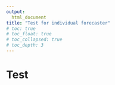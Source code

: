 ```yaml
---
output:
  html_document
title: "Test for individual forecaster"
# toc: true
# toc_float: true
# toc_collapsed: true
# toc_depth: 3
---
```


# Test